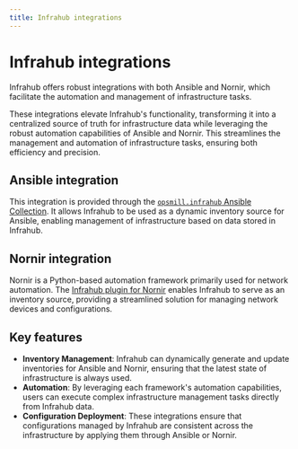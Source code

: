 ```yaml
---
title: Infrahub integrations
---
```


# Infrahub integrations

Infrahub offers robust integrations with both Ansible and Nornir, which facilitate the automation and management of infrastructure tasks.

These integrations elevate Infrahub's functionality, transforming it into a centralized source of truth for infrastructure data while leveraging the robust automation capabilities of Ansible and Nornir. This streamlines the management and automation of infrastructure tasks, ensuring both efficiency and precision.

## Ansible integration

This integration is provided through the [`opsmill.infrahub` Ansible Collection](https://docs.infrahub.app/ansible/ansible/). It allows Infrahub to be used as a dynamic inventory source for Ansible, enabling management of infrastructure based on data stored in Infrahub.

## Nornir integration

Nornir is a Python-based automation framework primarily used for network automation. The [Infrahub plugin for Nornir](https://docs.infrahub.app/nornir/nornir/) enables Infrahub to serve as an inventory source, providing a streamlined solution for managing network devices and configurations.

## Key features

- **Inventory Management**: Infrahub can dynamically generate and update inventories for Ansible and Nornir, ensuring that the latest state of infrastructure is always used.
- **Automation**: By leveraging each framework's automation capabilities, users can execute complex infrastructure management tasks directly from Infrahub data.
- **Configuration Deployment**: These integrations ensure that configurations managed by Infrahub are consistent across the infrastructure by applying them through Ansible or Nornir.
